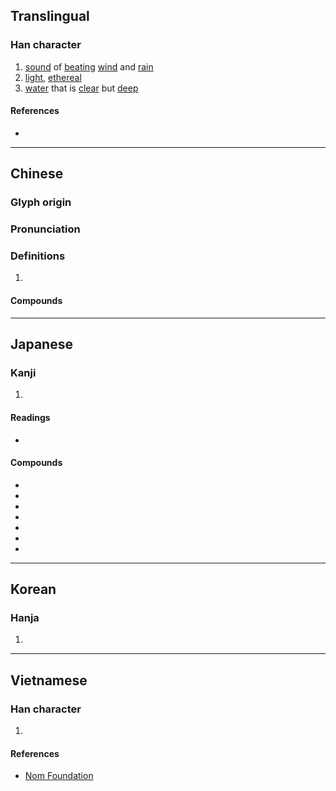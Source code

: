 {{also|潇}}
{{character info/new}}
==Translingual==

===Han character===
{{Han char|rn=85|rad=水|as=16|sn=19|four=34127|canj=ETLX|ids=⿰氵蕭}}

# [[sound]] of [[beat]]ing [[wind]] and [[rain]]
# [[light]], [[ethereal]]
# [[water]] that is [[clear]] but [[deep]]

====References====
* {{Han ref|kx=0660.080|dkj=18660|dj=1070.020|hdz=31782.020|uh=701F|ud=28703|bh=C374|bd=50036}}

----

==Chinese==
{{zh-forms|s=潇|alt=㴋}}

===Glyph origin===
{{Han etym}}

===Pronunciation===
{{zh-pron
|m=xiāo
|c=siu1
|mn=siau
|mc=
|oc=y
|cat=n,a
}}

===Definitions===
{{zh-hanzi}}

# {{sound of wind and rain|zh}}

====Compounds====
{{zh-der|瀟水|瀟湘|瀟湘八景|瀟湘雨|瀟瀟|瀟瀟淅淅|瀟瀟颯颯|瀟灑|瀟灑自若|瀟灑風流|風姿瀟灑|風流瀟灑}}

----

==Japanese==

===Kanji===
{{ja-kanji|grade=|rs=水16}}

# {{defn|lang=ja|sort=水16}}

====Readings====
* {{ja-readings|on=[[しょう]] (shō)|kanon=[[しつ]] (shitsu)|goon=[[しち]] (shichi)|kun=[[きよし]] (kiyoshi)}}

====Compounds====
{{der-top|Compounds with 瀟}}
* {{ja-r|瀟洒|しょうしゃ}}
* {{ja-r|瀟灑|しょうしゃ}}
* {{ja-r|瀟瀟|しょうしょう}}
* {{ja-r|瀟湘|しょうしょう}}
* {{ja-r|瀟湘君|しょうしょうくん}}
* {{ja-r|瀟湘八景|しょうしょうはっけい}}
* {{ja-r|瀟湘八景図|しょうしょうはっけいず}}
{{der-bottom}}

----

==Korean==

===Hanja===
{{ko-hanja|hangeul=소|eumhun=|rv=so|mr=so|y=so}}

# {{defn|lang=ko|sort=水16}}

----

==Vietnamese==

===Han character===
{{vi-readings|rs=水16| hanviet = tiêu}}

# {{defn|lang=vi|sort=水16}}

====References====
*[http://nomfoundation.org/common/nom_details.php?codepoint=701f Nom Foundation]